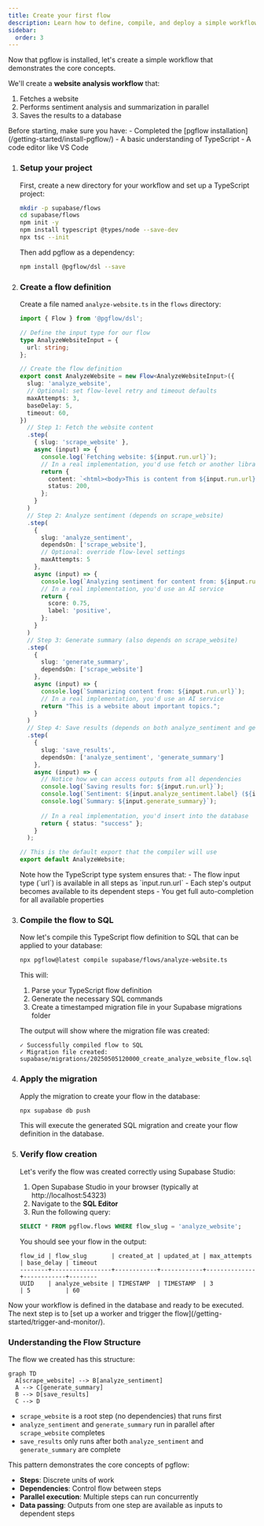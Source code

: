 ```yaml
---
title: Create your first flow
description: Learn how to define, compile, and deploy a simple workflow using pgflow's TypeScript DSL
sidebar:
  order: 3
---
```



Now that pgflow is installed, let's create a simple workflow that demonstrates the core concepts.

<NotProductionReady />

We'll create a **website analysis workflow** that:
1. Fetches a website
2. Performs sentiment analysis and summarization in parallel
3. Saves the results to a database

<Aside type="caution" title="Prerequisites">
Before starting, make sure you have:
- Completed the [pgflow installation](/getting-started/install-pgflow/)
- A basic understanding of TypeScript
- A code editor like VS Code
</Aside>

<Steps>

1. ### Setup your project

    First, create a new directory for your workflow and set up a TypeScript project:

    ```bash frame="none"
    mkdir -p supabase/flows
    cd supabase/flows
    npm init -y
    npm install typescript @types/node --save-dev
    npx tsc --init
    ```

    Then add pgflow as a dependency:

    ```bash frame="none"
    npm install @pgflow/dsl --save
    ```

2. ### Create a flow definition

    Create a file named `analyze-website.ts` in the `flows` directory:

    ```typescript title="supabase/flows/analyze-website.ts"
    import { Flow } from '@pgflow/dsl';

    // Define the input type for our flow
    type AnalyzeWebsiteInput = {
      url: string;
    };

    // Create the flow definition
    export const AnalyzeWebsite = new Flow<AnalyzeWebsiteInput>({
      slug: 'analyze_website',
      // Optional: set flow-level retry and timeout defaults
      maxAttempts: 3,
      baseDelay: 5,
      timeout: 60,
    })
      // Step 1: Fetch the website content
      .step(
        { slug: 'scrape_website' },
        async (input) => {
          console.log(`Fetching website: ${input.run.url}`);
          // In a real implementation, you'd use fetch or another library
          return {
            content: `<html><body>This is content from ${input.run.url}</body></html>`,
            status: 200,
          };
        }
      )
      // Step 2: Analyze sentiment (depends on scrape_website)
      .step(
        { 
          slug: 'analyze_sentiment', 
          dependsOn: ['scrape_website'],
          // Optional: override flow-level settings
          maxAttempts: 5
        },
        async (input) => {
          console.log(`Analyzing sentiment for content from: ${input.run.url}`);
          // In a real implementation, you'd use an AI service
          return {
            score: 0.75,
            label: 'positive',
          };
        }
      )
      // Step 3: Generate summary (also depends on scrape_website)
      .step(
        { 
          slug: 'generate_summary', 
          dependsOn: ['scrape_website'] 
        },
        async (input) => {
          console.log(`Summarizing content from: ${input.run.url}`);
          // In a real implementation, you'd use an AI service
          return "This is a website about important topics.";
        }
      )
      // Step 4: Save results (depends on both analyze_sentiment and generate_summary)
      .step(
        { 
          slug: 'save_results', 
          dependsOn: ['analyze_sentiment', 'generate_summary'] 
        },
        async (input) => {
          // Notice how we can access outputs from all dependencies
          console.log(`Saving results for: ${input.run.url}`);
          console.log(`Sentiment: ${input.analyze_sentiment.label} (${input.analyze_sentiment.score})`);
          console.log(`Summary: ${input.generate_summary}`);
          
          // In a real implementation, you'd insert into the database
          return { status: "success" };
        }
      );

    // This is the default export that the compiler will use
    export default AnalyzeWebsite;
    ```

    <Aside>
    Note how the TypeScript type system ensures that:
    - The flow input type (`url`) is available in all steps as `input.run.url`
    - Each step's output becomes available to its dependent steps
    - You get full auto-completion for all available properties
    </Aside>

3. ### Compile the flow to SQL

    Now let's compile this TypeScript flow definition to SQL that can be applied to your database:

    ```bash frame="none"
    npx pgflow@latest compile supabase/flows/analyze-website.ts
    ```

    This will:
    1. Parse your TypeScript flow definition
    2. Generate the necessary SQL commands
    3. Create a timestamped migration file in your Supabase migrations folder
    
    The output will show where the migration file was created:
    
    ```
    ✓ Successfully compiled flow to SQL
    ✓ Migration file created: supabase/migrations/20250505120000_create_analyze_website_flow.sql
    ```

4. ### Apply the migration

    Apply the migration to create your flow in the database:

    ```bash frame="none"
    npx supabase db push
    ```

    This will execute the generated SQL migration and create your flow definition in the database.

5. ### Verify flow creation

    Let's verify the flow was created correctly using Supabase Studio:
    
    1. Open Supabase Studio in your browser (typically at http://localhost:54323)
    2. Navigate to the **SQL Editor**
    3. Run the following query:

    ```sql
    SELECT * FROM pgflow.flows WHERE flow_slug = 'analyze_website';
    ```

    You should see your flow in the output:

    ```
    flow_id | flow_slug       | created_at | updated_at | max_attempts | base_delay | timeout
    --------+-----------------+------------+------------+--------------+------------+--------
    UUID    | analyze_website | TIMESTAMP  | TIMESTAMP  | 3            | 5          | 60
    ```

</Steps>

<Aside>
Now your workflow is defined in the database and ready to be executed. The next step is to [set up a worker and trigger the flow](/getting-started/trigger-and-monitor/).
</Aside>

### Understanding the Flow Structure

The flow we created has this structure:

```mermaid
graph TD
  A[scrape_website] --> B[analyze_sentiment]
  A --> C[generate_summary]
  B --> D[save_results]
  C --> D
```

- `scrape_website` is a root step (no dependencies) that runs first
- `analyze_sentiment` and `generate_summary` run in parallel after `scrape_website` completes
- `save_results` only runs after both `analyze_sentiment` and `generate_summary` are complete

This pattern demonstrates the core concepts of pgflow:
- **Steps**: Discrete units of work
- **Dependencies**: Control flow between steps
- **Parallel execution**: Multiple steps can run concurrently
- **Data passing**: Outputs from one step are available as inputs to dependent steps